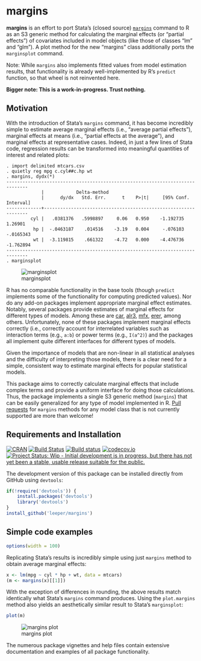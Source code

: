 # margins #

**margins** is an effort to port Stata's (closed source) [`margins`](http://www.stata.com/help.cgi?margins) command to R as an S3 generic method for calculating the marginal effects (or "partial effects") of covariates included in model objects (like those of classes "lm" and "glm"). A plot method for the new "margins" class additionally ports the `marginsplot` command.

Note: While `margins` also implements fitted values from model estimation results, that functionality is already well-implemented by R's `predict` function, so that wheel is not reinvented here.

**Bigger note: This is a work-in-progress. Trust nothing.**

## Motivation ##

With the introduction of Stata's `margins` command, it has become incredibly simple to estimate average marginal effects (i.e., "average partial effects"), marginal effects at means (i.e., "partial effects at the average"), and marginal effects at representative cases. Indeed, in just a few lines of Stata code, regression results can be transformed into meaningful quantities of interest and related plots:

```
. import delimited mtcars.csv
. quietly reg mpg c.cyl##c.hp wt
. margins, dydx(*)
------------------------------------------------------------------------------
             |            Delta-method
             |      dy/dx   Std. Err.      t    P>|t|     [95% Conf. Interval]
-------------+----------------------------------------------------------------
         cyl |   .0381376   .5998897     0.06   0.950    -1.192735     1.26901
          hp |  -.0463187    .014516    -3.19   0.004     -.076103   -.0165343
          wt |  -3.119815    .661322    -4.72   0.000    -4.476736   -1.762894
------------------------------------------------------------------------------
. marginsplot
```

![marginsplot](http://i.imgur.com/VhoaFGp.png)

R has no comparable functionality in the base tools (though `predict` implements some of the functionality for computing predicted values). Nor do any add-on packages implement appropriate marginal effect estimates. Notably, several packages provide estimates of marginal effects for different types of models. Among these are [car](http://cran.r-project.org/web/packages/car/index.html), [alr3](http://cran.r-project.org/web/packages/alr3/index.html), [mfx](http://cran.r-project.org/web/packages/mfx/index.html), [erer](http://cran.r-project.org/web/packages/erer/index.html), among others. Unfortunately, none of these packages implement marginal effects correctly (i.e., correctly account for interrelated variables such as interaction terms (e.g., `a:b`) or power terms (e.g., `I(a^2)`) and the packages all implement quite different interfaces for different types of models.

Given the importance of models that are non-linear in all statistical analyses and the difficulty of interpreting those models, there is a clear need for a simple, consistent way to estimate marginal effects for popular statistical models.

This package aims to correctly calculate marginal effects that include complex terms and provide a uniform interface for doing those calculations. Thus, the package implements a single S3 generic method (`margins`) that can be easily generalized for any type of model implemented in R. [Pull requests](https://github.com/leeper/margins/pulls) for `margins` methods for any model class that is not currently supported are more than welcome!

## Requirements and Installation ##

[![CRAN](http://www.r-pkg.org/badges/version/slopegraph)](http://cran.r-project.org/web/packages/margins/index.html)
[![Build Status](https://travis-ci.org/leeper/margins.svg?branch=master)](https://travis-ci.org/leeper/margins)
[![Build status](https://ci.appveyor.com/api/projects/status/t6nxndmvvcw3gw7f/branch/master?svg=true)](https://ci.appveyor.com/project/leeper/margins/branch/master)
[![codecov.io](http://codecov.io/github/leeper/margins/coverage.svg?branch=master)](http://codecov.io/github/leeper/margins?branch=master)
[![Project Status: Wip - Initial development is in progress, but there has not yet been a stable, usable release suitable for the public.](http://www.repostatus.org/badges/0.1.0/wip.svg)](http://www.repostatus.org/#wip)

The development version of this package can be installed directly from GitHub using `devtools`:

```R
if(!require('devtools')) {
    install.packages('devtools')
    library('devtools')
}
install_github('leeper/margins')
```

## Simple code examples ##

```r
options(width = 100)
```

Replicating Stata's results is incredibly simple using just `margins` method to obtain average marginal effects:

```r
x <- lm(mpg ~ cyl * hp + wt, data = mtcars)
(m <- margins(x)[[1]])
```

With the exception of differences in rounding, the above results match identically what Stata's `margins` command produces. Using the `plot.margins` method also yields an aesthetically similar result to Stata's `marginsplot`:

```R
plot(m)
```

![margins plot](http://i.imgur.com/2oC5UGO.png)

The numerous package vignettes and help files contain extensive documentation and examples of all package functionality.

